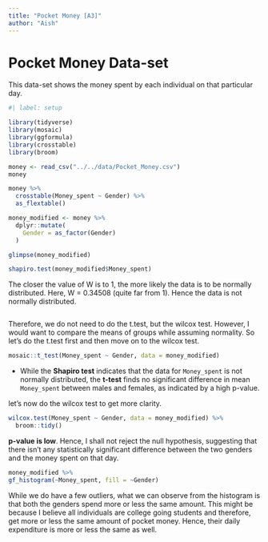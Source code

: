 ```yaml
---
title: "Pocket Money [A3]"
author: "Aish"
---
```


# Pocket Money Data-set

This data-set shows the money spent by each individual on that particular day.

```r
#| label: setup

library(tidyverse)
library(mosaic)
library(ggformula)
library(crosstable)
library(broom)
```

```r
money <- read_csv("../../data/Pocket_Money.csv")
money
```

```r
money %>% 
  crosstable(Money_spent ~ Gender) %>% 
  as_flextable()
```

```r
money_modified <- money %>% 
  dplyr::mutate(
    Gender = as_factor(Gender)
  )

glimpse(money_modified)
```

```r
shapiro.test(money_modified$Money_spent)
```

The closer the value of W is to 1, the more likely the data is to be normally distributed. Here, W = 0.34508 (quite far from 1). Hence the data is not normally distributed.

```         
```

Therefore, we do not need to do the t.test, but the wilcox test. However, I would want to compare the means of groups while assuming normality. So let's do the t.test first and then move on to the wilcox test.

```r
mosaic::t_test(Money_spent ~ Gender, data = money_modified) 
```

-   While the **Shapiro test** indicates that the data for `Money_spent` is not normally distributed, the **t-test** finds no significant difference in mean `Money_spent` between males and females, as indicated by a high p-value.

let's now do the wilcox test to get more clarity.

```r
wilcox.test(Money_spent ~ Gender, data = money_modified) %>%  
  broom::tidy()
```

**p-value is low**. Hence, I shall not reject the null hypothesis, suggesting that there isn't any statistically significant difference between the two genders and the money spent on that day.

```r
money_modified %>% 
gf_histogram(~Money_spent, fill = ~Gender)
```

While we do have a few outliers, what we can observe from the histogram is that both the genders spend more or less the same amount. This might be because I believe all individuals are college going students and therefore, get more or less the same amount of pocket money. Hence, their daily expenditure is more or less the same as well.
